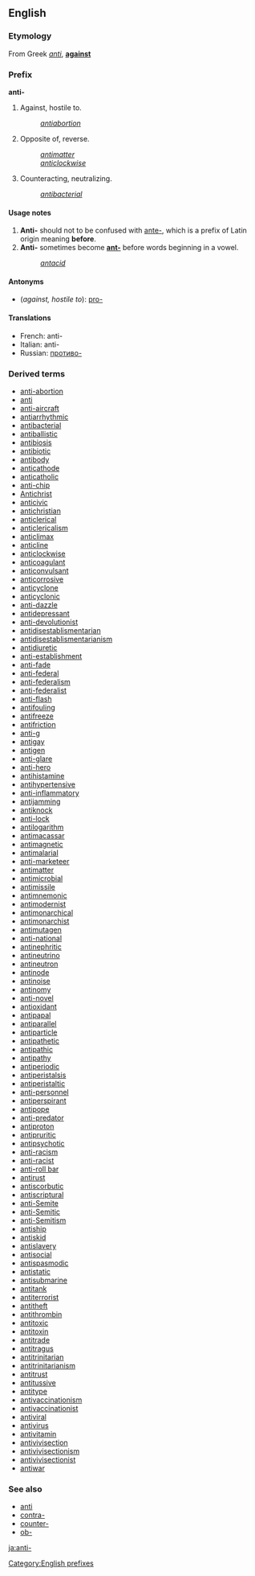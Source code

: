 ==English==
===Etymology===
From Greek ''[[anti]]'', '''[[against]]''' 

===Prefix===
'''anti-'''

#Against, hostile to.
#:''[[antiabortion]]''
#Opposite of, reverse.
#:''[[antimatter]]''
#:''[[anticlockwise]]''
#Counteracting, neutralizing.
#:''[[antibacterial]]''

====Usage notes====
#'''Anti-''' should not to be confused with [[ante-]], which is a prefix of Latin origin meaning '''before'''.
#'''Anti-''' sometimes become '''[[ant-]]''' before words beginning in a vowel.
#:''[[antacid]]''

====Antonyms====
*(''against, hostile to''): [[pro-]]

====Translations====
*French: anti-
*Italian: anti-
*Russian: [[противо-]]

===Derived terms===
<!--Don't add terms in which the prefix is ant- : add these to [[ant-]] instead-->
*[[anti-abortion]]
*[[anti]]
*[[anti-aircraft]]
*[[antiarrhythmic]]
*[[antibacterial]]
*[[antiballistic]]
*[[antibiosis]]
*[[antibiotic]]
*[[antibody]]
*[[anticathode]]
*[[anticatholic]]
*[[anti-chip]]
*[[Antichrist]]
*[[anticivic]]
*[[antichristian]]
*[[anticlerical]]
*[[anticlericalism]]
*[[anticlimax]]
*[[anticline]]
*[[anticlockwise]]
*[[anticoagulant]]
*[[anticonvulsant]]
*[[anticorrosive]]
*[[anticyclone]]
*[[anticyclonic]]
*[[anti-dazzle]]
*[[antidepressant]]
*[[anti-devolutionist]]
*[[antidisestablismentarian]]
*[[antidisestablismentarianism]]
*[[antidiuretic]]
*[[anti-establishment]]
*[[anti-fade]]
*[[anti-federal]]
*[[anti-federalism]]
*[[anti-federalist]]
*[[anti-flash]]
*[[antifouling]]
*[[antifreeze]]
*[[antifriction]]
*[[anti-g]]
*[[antigay]]
*[[antigen]]
*[[anti-glare]]
*[[anti-hero]]
*[[antihistamine]]
*[[antihypertensive]]
*[[anti-inflammatory]]
*[[antijamming]]
*[[antiknock]]
*[[anti-lock]]
*[[antilogarithm]]
*[[antimacassar]]
*[[antimagnetic]]
*[[antimalarial]]
*[[anti-marketeer]]
*[[antimatter]]
*[[antimicrobial]]
*[[antimissile]]
*[[antimnemonic]]
*[[antimodernist]]
*[[antimonarchical]]
*[[antimonarchist]]
*[[antimutagen]]
*[[anti-national]]
*[[antinephritic]]
*[[antineutrino]]
*[[antineutron]]
*[[antinode]]
*[[antinoise]]
*[[antinomy]]
*[[anti-novel]]
*[[antioxidant]]
*[[antipapal]]
*[[antiparallel]]
*[[antiparticle]]
*[[antipathetic]]
*[[antipathic]]
*[[antipathy]]
*[[antiperiodic]]
*[[antiperistalsis]]
*[[antiperistaltic]]
*[[anti-personnel]]
*[[antiperspirant]]
*[[antipope]]
*[[anti-predator]]
*[[antiproton]]
*[[antipruritic]]
*[[antipsychotic]]
*[[anti-racism]]
*[[anti-racist]]
*[[anti-roll bar]]
*[[antirust]]
*[[antiscorbutic]]
*[[antiscriptural]]
*[[anti-Semite]]
*[[anti-Semitic]]
*[[anti-Semitism]]
*[[antiship]]
*[[antiskid]]
*[[antislavery]]
*[[antisocial]]
*[[antispasmodic]]
*[[antistatic]]
*[[antisubmarine]]
*[[antitank]]
*[[antiterrorist]]
*[[antitheft]]
*[[antithrombin]]
*[[antitoxic]]
*[[antitoxin]]
*[[antitrade]]
*[[antitragus]]
*[[antitrinitarian]]
*[[antitrinitarianism]]
*[[antitrust]]
*[[antitussive]]
*[[antitype]]
*[[antivaccinationism]]
*[[antivaccinationist]]
*[[antiviral]]
*[[antivirus]]
*[[antivitamin]]
*[[antivivisection]]
*[[antivivisectionism]]
*[[antivivisectionist]]
*[[antiwar]]

===See also===
*[[anti]]<!--adjective and noun-->
*[[contra-]]
*[[counter-]]
*[[ob-]]

[[Category:English prefixes]]

[[ja:anti-]]